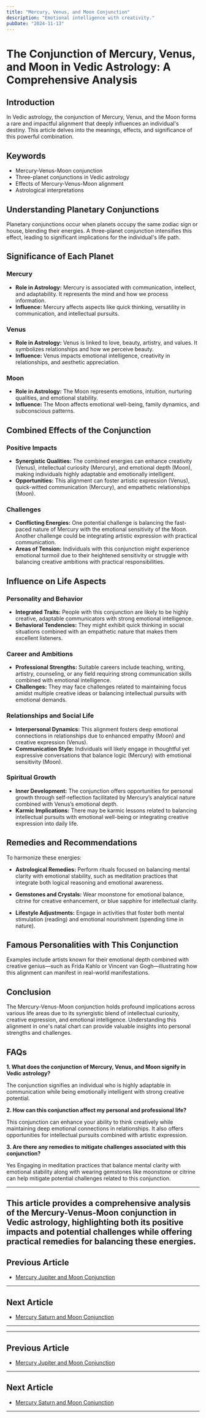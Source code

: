 ```yaml
---
title: "Mercury, Venus, and Moon Conjunction"
description: "Emotional intelligence with creativity."
pubDate: "2024-11-13"
---
```


# The Conjunction of Mercury, Venus, and Moon in Vedic Astrology: A Comprehensive Analysis

## Introduction

In Vedic astrology, the conjunction of Mercury, Venus, and the Moon forms a rare and impactful alignment that deeply influences an individual's destiny. This article delves into the meanings, effects, and significance of this powerful combination.

## Keywords

- Mercury-Venus-Moon conjunction
- Three-planet conjunctions in Vedic astrology
- Effects of Mercury-Venus-Moon alignment
- Astrological interpretations

## Understanding Planetary Conjunctions

Planetary conjunctions occur when planets occupy the same zodiac sign or house, blending their energies. A three-planet conjunction intensifies this effect, leading to significant implications for the individual's life path.

## Significance of Each Planet

### Mercury

- **Role in Astrology:** Mercury is associated with communication, intellect, and adaptability. It represents the mind and how we process information.
- **Influence:** Mercury affects aspects like quick thinking, versatility in communication, and intellectual pursuits.

### Venus

- **Role in Astrology:** Venus is linked to love, beauty, artistry, and values. It symbolizes relationships and how we perceive beauty.
- **Influence:** Venus impacts emotional intelligence, creativity in relationships, and aesthetic appreciation.

### Moon

- **Role in Astrology:** The Moon represents emotions, intuition, nurturing qualities, and emotional stability.
- **Influence:** The Moon affects emotional well-being, family dynamics, and subconscious patterns.

## Combined Effects of the Conjunction

### Positive Impacts

- **Synergistic Qualities:** The combined energies can enhance creativity (Venus), intellectual curiosity (Mercury), and emotional depth (Moon), making individuals highly adaptable and emotionally intelligent.
- **Opportunities:** This alignment can foster artistic expression (Venus), quick-witted communication (Mercury), and empathetic relationships (Moon).

### Challenges

- **Conflicting Energies:** One potential challenge is balancing the fast-paced nature of Mercury with the emotional sensitivity of the Moon. Another challenge could be integrating artistic expression with practical communication.
- **Areas of Tension:** Individuals with this conjunction might experience emotional turmoil due to their heightened sensitivity or struggle with balancing creative ambitions with practical responsibilities.

## Influence on Life Aspects

### Personality and Behavior

- **Integrated Traits:** People with this conjunction are likely to be highly creative, adaptable communicators with strong emotional intelligence.
- **Behavioral Tendencies:** They might exhibit quick thinking in social situations combined with an empathetic nature that makes them excellent listeners.

### Career and Ambitions

- **Professional Strengths:** Suitable careers include teaching, writing, artistry, counseling, or any field requiring strong communication skills combined with emotional intelligence.
- **Challenges:** They may face challenges related to maintaining focus amidst multiple creative ideas or balancing intellectual pursuits with emotional demands.

### Relationships and Social Life

- **Interpersonal Dynamics:** This alignment fosters deep emotional connections in relationships due to enhanced empathy (Moon) and creative expression (Venus).
- **Communication Style:** Individuals will likely engage in thoughtful yet expressive conversations that balance logic (Mercury) with emotional sensitivity (Moon).

### Spiritual Growth

- **Inner Development:** The conjunction offers opportunities for personal growth through self-reflection facilitated by Mercury’s analytical nature combined with Venus’s emotional depth.
- **Karmic Implications:** There may be karmic lessons related to balancing intellectual pursuits with emotional well-being or integrating creative expression into daily life.

## Remedies and Recommendations

To harmonize these energies:

- **Astrological Remedies:** Perform rituals focused on balancing mental clarity with emotional stability, such as meditation practices that integrate both logical reasoning and emotional awareness.
  
- **Gemstones and Crystals:** Wear moonstone for emotional balance, citrine for creative enhancement, or blue sapphire for intellectual clarity.

- **Lifestyle Adjustments:** Engage in activities that foster both mental stimulation (reading) and emotional nourishment (spending time in nature).

## Famous Personalities with This Conjunction

Examples include artists known for their emotional depth combined with creative genius—such as Frida Kahlo or Vincent van Gogh—illustrating how this alignment can manifest in real-world manifestations.

## Conclusion

The Mercury-Venus-Moon conjunction holds profound implications across various life areas due to its synergistic blend of intellectual curiosity, creative expression, and emotional intelligence. Understanding this alignment in one's natal chart can provide valuable insights into personal strengths and challenges.

## FAQs

**1. What does the conjunction of Mercury, Venus, and Moon signify in Vedic astrology?**

The conjunction signifies an individual who is highly adaptable in communication while being emotionally intelligent with strong creative potential.

**2. How can this conjunction affect my personal and professional life?**

This conjunction can enhance your ability to think creatively while maintaining deep emotional connections in relationships. It also offers opportunities for intellectual pursuits combined with artistic expression.

**3. Are there any remedies to mitigate challenges associated with this conjunction?**

Yes Engaging in meditation practices that balance mental clarity with emotional stability along with wearing gemstones like moonstone or citrine can help mitigate potential challenges related to this conjunction.


---

This article provides a comprehensive analysis of the Mercury-Venus-Moon conjunction in Vedic astrology, highlighting both its positive impacts and potential challenges while offering practical remedies for balancing these energies.
---

## Previous Article
- [Mercury Jupiter and Moon Conjunction](11040205_Mercury_Jupiter_and_Moon_Conjunction.mdx)

---

## Next Article
- [Mercury Saturn and Moon Conjunction](11040207_Mercury_Saturn_and_Moon_Conjunction.mdx)

---
---

## Previous Article
- [Mercury Jupiter and Moon Conjunction](11040205_Mercury_Jupiter_and_Moon_Conjunction.mdx)

---

## Next Article
- [Mercury Saturn and Moon Conjunction](11040207_Mercury_Saturn_and_Moon_Conjunction.mdx)

---
